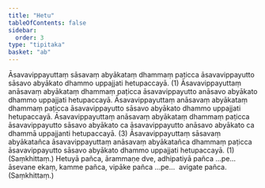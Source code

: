 ```yaml
---
title: "Hetu"
tableOfContents: false
sidebar:
  order: 3
type: "tipitaka"
basket: "ab"
---
```



<DynamicBreadcrumb />

<Division number="50">

<Paragraph number="1685">
Āsavavippayuttaṃ sāsavaṃ abyākataṃ dhammaṃ paṭicca āsavavippayutto sāsavo abyākato dhammo uppajjati hetupaccayā. (1)
</Paragraph>

<Paragraph number="1686">
Āsavavippayuttaṃ anāsavaṃ abyākataṃ dhammaṃ paṭicca āsavavippayutto anāsavo abyākato dhammo uppajjati hetupaccayā. Āsavavippayuttaṃ anāsavaṃ abyākataṃ dhammaṃ paṭicca āsavavippayutto sāsavo abyākato dhammo uppajjati hetupaccayā. Āsavavippayuttaṃ anāsavaṃ abyākataṃ dhammaṃ paṭicca āsavavippayutto sāsavo abyākato ca āsavavippayutto anāsavo abyākato ca dhammā uppajjanti hetupaccayā. (3)
</Paragraph>

<Paragraph number="1687">
Āsavavippayuttaṃ sāsavaṃ abyākatañca āsavavippayuttaṃ anāsavaṃ abyākatañca dhammaṃ paṭicca āsavavippayutto sāsavo abyākato dhammo uppajjati hetupaccayā. (1) (Saṃkhittaṃ.)
</Paragraph>

</Division>
<Division number="51">

<Paragraph number="1688">
Hetuyā pañca, ārammaṇe dve, adhipatiyā pañca …pe…  āsevane ekaṃ, kamme pañca, vipāke pañca …pe…  avigate pañca. (Saṃkhittaṃ.)
</Paragraph>
</Division>